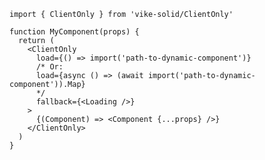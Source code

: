 ```tsx
import { ClientOnly } from 'vike-solid/ClientOnly'

function MyComponent(props) {
  return (
    <ClientOnly
      load={() => import('path-to-dynamic-component')}
      /* Or:
      load={async () => (await import('path-to-dynamic-component')).Map}
      */
      fallback={<Loading />}
    >
      {(Component) => <Component {...props} />}
    </ClientOnly>
  )
}
```
